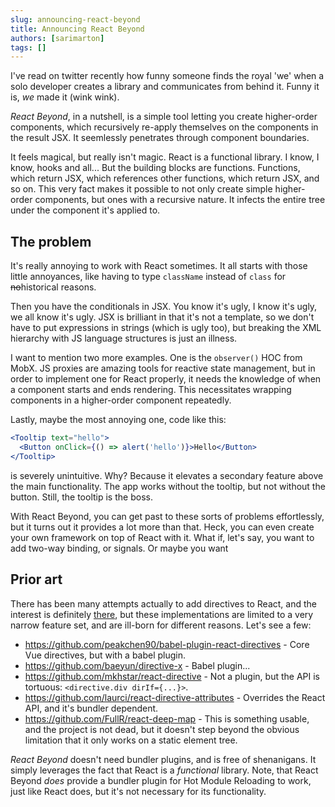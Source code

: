 ```yaml
---
slug: announcing-react-beyond
title: Announcing React Beyond
authors: [sarimarton]
tags: []
---
```


I've read on twitter recently how funny someone finds the royal 'we' when a solo developer creates a library and communicates from behind it. Funny it is, _we_ made it (wink wink).

*React Beyond*, in a nutshell, is a simple tool letting you create higher-order components, which recursively re-apply themselves on the components in the result JSX. It seemlessly penetrates through component boundaries.

It feels magical, but really isn't magic. React is a functional library. I know, I know, hooks and all... But the building blocks are functions. Functions, which return JSX, which references other functions, which return JSX, and so on. This very fact makes it possible to not only create simple higher-order components, but ones with a recursive nature. It infects the entire tree under the component it's applied to.

## The problem

It's really annoying to work with React sometimes. It all starts with those little annoyances, like having to type `className` instead of `class` for <strike>no</strike>historical reasons.

Then you have the conditionals in JSX. You know it's ugly, I know it's ugly, we all know it's ugly. JSX is brilliant in that it's not a template, so we don't have to put expressions in strings (which is ugly too), but breaking the XML hierarchy with JS language structures is just an illness.

I want to mention two more examples. One is the `observer()` HOC from MobX. JS proxies are amazing tools for reactive state management, but in order to implement one for React properly, it needs the knowledge of when a component starts and ends rendering. This necessitates wrapping components in a higher-order component repeatedly.

Lastly, maybe the most annoying one, code like this:

```jsx
<Tooltip text="hello">
  <Button onClick={() => alert('hello')}>Hello</Button>
</Tooltip>
```

is severely unintuitive. Why? Because it elevates a secondary feature above the main functionality. The app works without the tooltip, but not without the button. Still, the tooltip is the boss.

With React Beyond, you can get past to these sorts of problems effortlessly, but it turns out it provides a lot more than that. Heck, you can even create your own framework on top of React with it. What if, let's say, you want to add two-way binding, or signals. Or maybe you want 

## Prior art

There has been many attempts actually to add directives to React, and the interest is definitely [there](https://stackoverflow.com/questions/30408586/what-is-the-react-equivalent-of-an-angular-directive-that-only-works-on-attribut ), but these implementations are limited to a very narrow feature set, and are ill-born for different reasons. Let's see a few:

- https://github.com/peakchen90/babel-plugin-react-directives - Core Vue directives, but with a babel plugin.
- https://github.com/baeyun/directive-x - Babel plugin...
- https://github.com/mkhstar/react-directive - Not a plugin, but the API is tortuous: `<directive.div dirIf={...}>`.
- https://github.com/laurci/react-directive-attributes - Overrides the React API, and it's bundler dependent.
- https://github.com/FullR/react-deep-map - This is something usable, and the project is not dead, but it doesn't step beyond the obvious limitation that it only works on a static element tree.

*React Beyond* doesn't need bundler plugins, and is free of shenanigans. It simply leverages the fact that React is a *functional* library. Note, that React Beyond *does* provide a bundler plugin for Hot Module Reloading to work, just like React does, but it's not necessary for its functionality.
